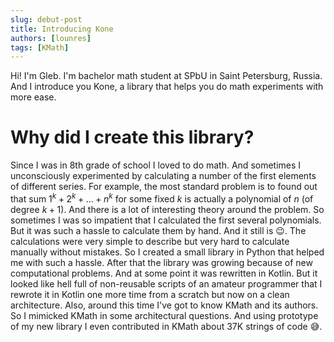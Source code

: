 ```yaml
---
slug: debut-post
title: Introducing Kone
authors: [lounres]
tags: [KMath]
---
```


Hi! I'm Gleb.
I'm bachelor math student at SPbU in Saint Petersburg, Russia.
And I introduce you Kone, a library that helps you do math experiments with more ease.

# Why did I create this library?

Since I was in 8th grade of school I loved to do math.
And sometimes I unconsciously experimented by calculating a number of the first elements of different series.
For example, the most standard problem is to found out that sum $1^k + 2^k + \dots + n^k$ for some fixed $k$ is actually
a polynomial of $n$ (of degree $k+1$).
And there is a lot of interesting theory around the problem.
So sometimes I was so impatient that I calculated the first several polynomials.
But it was such a hassle to calculate them by hand. And it still is 😉.
The calculations were very simple to describe but very hard to calculate manually without mistakes.
So I created a small library in Python that helped me with such a hassle.
After that the library was growing because of new computational problems.
And at some point it was rewritten in Kotlin.
But it looked like hell full of non-reusable scripts of an amateur programmer
that I rewrote it in Kotlin one more time from a scratch but now on a clean architecture.
Also, around this time I've got to know KMath and its authors.
So I mimicked KMath in some architectural questions.
And using prototype of my new library I even contributed in KMath about 37K strings of code 😅.